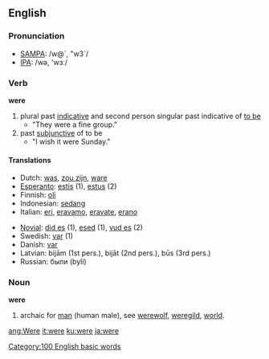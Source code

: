 {{wikipedia}}
==English==

{{rank|she|they|my|35|were|are|their|one}}

===Pronunciation===
*[[w:SAMPA|SAMPA]]: /w@`, "w3`/
*[[w:IPA|IPA]]: /wə, 'wɜː/

===Verb===
'''were''' 
# plural past [[Indicative_mood|indicative]] and second person singular past indicative of [[be|to be]]
#* "They were a fine group."
# past [[w:Subjunctive_mood|subjunctive]] of to be
#* "I wish it were Sunday."

====Translations====
{{top}}
*Dutch: [[was]], [[zou zijn]], [[ware]]
*[[Esperanto]]: [[estis]] (1), [[estus]] (2)
*Finnish: [[oli]]
*Indonesian: [[sedang]]
*Italian: [[eri]], [[eravamo]], [[eravate]], [[erano]]
{{mid}}
*[[Novial]]: [[did es]] (1), [[esed]] (1), [[vud es]] (2)
*Swedish: [[var]] (1)
*Danish: [[var]]
*Latvian: bijām (1st pers.), bijāt (2nd pers.), būs (3rd pers.)
*Russian: были (byli)
{{bottom}}

===Noun===
'''were''' 
# archaic for [[man]] (human male), see [[werewolf]], [[weregild]], [[world]].

[[Category:100 English basic words]]
[[ang:Were]]
[[it:were]]
[[ku:were]]
[[ja:were]]